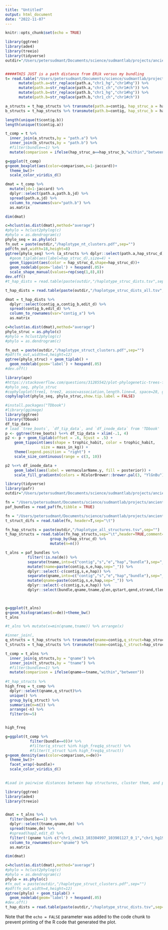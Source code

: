 ```yaml
---
title: "Untitled"
output: html_document
date: "2022-11-07"
---
```


```r
knitr::opts_chunk$set(echo = TRUE)
```


```r
library(ggtree)
library(ade4)
library(treeio)
library(tidyverse)
outdir="/Users/petersudmant/Documents/science/sudmantlab/projects/ancient_DNA/amylase/amylase_diversity_project/HPRC_AMY_Sequences/assess_haplotypes/output"


#####THIS JUST is a path distance from ERik versus my bundling
t= read.table("/Users/petersudmant/Documents/science/sudmantlab/projects/ancient_DNA/amylase/amylase_diversity_project/HPRC_AMY_Sequences/AMY_graphs/OG_graphs/AMY1A_region_seq.fa.gz.4a49d6f.68f91e8.fd809ae.smooth.final.og.hap.dist",sep="\t",header=T,comment="") %>%
      mutate(path.a=str_replace(path.a,"chr1_hg","chr1#hg")) %>%
      mutate(path.a=str_replace(path.a,"chr1_ch","chr1#ch")) %>%
      mutate(path.b=str_replace(path.b,"chr1_hg","chr1#hg")) %>%
      mutate(path.b=str_replace(path.b,"chr1_ch","chr1#ch"))

a_structs = t_hap_structs %>% transmute(path.a=contig, hap_struc_a = hap_struc_d)
b_structs = t_hap_structs %>% transmute(path.b=contig, hap_struc_b = hap_struc_d)

length(unique(t$contig.b))
length(unique(t$contig.a))

t_comp = t %>% 
  inner_join(a_structs,by = "path.a") %>%
  inner_join(b_structs,by = "path.b") %>%
  #filter(bundle==1) %>%
  mutate(comparison = ifelse(hap_struc_a==hap_struc_b,"within","between"))

g=ggplot(t_comp)
g+geom_boxplot(aes(color=comparison,x=1-jaccard))+
  theme_bw()+
  scale_color_viridis_d()


```

```r
dmat = t_comp %>% 
  mutate(jd=1-jaccard) %>%
  dplyr::select(path.a,path.b,jd) %>%
  spread(path.a,jd) %>%
  column_to_rownames(var="path.b") %>% 
  as.matrix

dim(dmat)

c=hclust(as.dist(dmat),method="average")
#phylo = hclust2phylog(c)
#phylo = as.dendrogram(c)
phylo_seq = as.phylo(c)
fn_out = paste(outdir,"/haplotype_nt_clusters.pdf",sep="")
pdf(fn_out,width=18,height=8)
ggtree(phylo_seq) %<+% (a_structs %>% dplyr::select(path.a,hap_struc_d)) + 
  #geom_tiplab(aes(label=hap_struc_d),size=4) + 
  geom_tippoint(aes(color = hap_struc_d,shape=hap_struc_d))+
  geom_nodelab(geom='label') + hexpand(.05)+
  scale_shape_manual(values=rep(seq(1,8),8))
dev.off()  
#t_hap_dists = read.table(paste(outdir,"/haplotype_struc_dists.tsv",sep=""),header=T,sep="\t")


```
```r
t_hap_dists = read.table(paste(outdir,"/haplotype_struc_dists_all.tsv",sep=""),header=T,sep="\t",comment="")

dmat = t_hap_dists %>% 
  dplyr::select(contig_a,contig_b,edit_d) %>%
  spread(contig_b,edit_d) %>%
  column_to_rownames(var="contig_a") %>% 
  as.matrix

c=hclust(as.dist(dmat),method="average")
phylo_struc = as.phylo(c)
#phylo = hclust2phylog(c)
#phylo = as.dendrogram(c)

fn_out = paste(outdir,"/haplotype_struct_clusters.pdf",sep="")
#pdf(fn_out,width=4,height=12)
ggtree(phylo_struc) + geom_tiplab() + 
  geom_nodelab(geom='label') + hexpand(.05)
#dev.off()  

```
```r
library(ape)
#https://stackoverflow.com/questions/31285542/plot-phylogenetic-trees-face-to-face-with-links-in-r
#phylo_seq, phylo_struc
#cophyloplot(tree1, tree2, assoc=association,length.line=4, space=28, gap=10, rotate=TRUE)
cophyloplot(phylo_seq, phylo_struc,show.tip.label = FALSE)
```


```r
#install.packages("TDbook")
#library(ggimage)
library(ggtree)
library(TDbook)
df_tip_data
# load `tree_boots`, `df_tip_data`, and `df_inode_data` from 'TDbook'
p <- ggtree(tree_boots) %<+% df_tip_data + xlim(-.1, 4)
p2 <- p + geom_tiplab(offset = .6, hjust = .5) +
    geom_tippoint(aes(shape = trophic_habit, color = trophic_habit, 
                size = mass_in_kg)) + 
    theme(legend.position = "right") + 
    scale_size_continuous(range = c(3, 10))

p2 %<+% df_inode_data + 
    geom_label(aes(label = vernacularName.y, fill = posterior)) + 
    scale_fill_gradientn(colors = RColorBrewer::brewer.pal(3, "YlGnBu"))

```

```r
library(tidyverse)
library(pafr)
outdir="/Users/petersudmant/Documents/science/sudmantlab/projects/ancient_DNA/amylase/amylase_diversity_project/HPRC_AMY_Sequences/assess_haplotypes/output"

fn = "/Users/petersudmant/Documents/science/sudmantlab/projects/ancient_DNA/amylase/amylase_diversity_project/HPRC_AMY_Sequences/assess_haplotypes/output/haplotype_nt_dists.paf"
paf_bundles = read_paf(fn,tibble = TRUE) 

fn = "/Users/petersudmant/Documents/science/sudmantlab/projects/ancient_DNA/amylase/amylase_diversity_project/HPRC_AMY_Sequences/assess_haplotypes/output/haplotype_struc_dists.tsv"
t_struct_difs = read.table(fn, header=T,sep="\t")

fn_hap_structs = paste(outdir,"/haplotype_all_structures.tsv",sep="")
t_hap_structs = read.table(fn_hap_structs,sep="\t",header=TRUE,comment="") %>%   
                    group_by(hap_struc_d) %>%
                    mutate(n=n())

t_alns = paf_bundles %>% 
          filter(!is.na(de)) %>%
          separate(tname,into=c("contig","s","e","hap","bundle"),sep="_",remove=FALSE) %>%
          mutate(tname=paste(contig,s,e,hap,sep="_")) %>%
          dplyr::select(-c(contig,s,e,hap)) %>%
          separate(qname,into=c("contig","s","e","hap","bundle"),sep="_",remove=FALSE) %>%
          mutate(qname=paste(contig,s,e,hap,sep="_")) %>%
          dplyr::select(-c(contig,s,e,hap)) %>%
          dplyr::select(bundle,qname,tname,qlen,qstart,qend,strand,tlen,tstart,tend,nmatch,alen,mapq,de)
        


g=ggplot(t_alns)
g+geom_histogram(aes(x=de))+theme_bw()
t_alns


```
```r

#t_alns %>% mutate(x=min(qname,tname)) %>% arrange(x)

#inner_join(,
q_structs = t_hap_structs %>% transmute(qname=contig,q_struct=hap_struc_d)
t_structs = t_hap_structs %>% transmute(tname=contig,t_struct=hap_struc_d)

t_comp = t_alns %>% 
  inner_join(q_structs,by = "qname") %>%
  inner_join(t_structs,by = "tname") %>%
  #filter(bundle==1) %>%
  mutate(comparison = ifelse(qname==tname,"within","between"))
  
#t_hap_structs %>% 
high_freq = t_comp %>% 
  dplyr::select(qname,q_struct)%>% 
  unique() %>%
  group_by(q_struct) %>%
  summarize(n=n()) %>%
  arrange(-n) %>%
  filter(n>=5)


high_freq
```

```r
g=ggplot(t_comp %>% 
           filter(bundle==0))# %>% 
           #filter(q_struct %in% high_freq$q_struct) %>%
           #filter(t_struct %in% high_freq$q_struct))
g+geom_density(aes(color=comparison,x=de))+
  theme_bw()+
  facet_wrap(~bundle)+
  scale_color_viridis_d()
  

```

```r

#Load in pairwise distances between hap structures, cluster them, and plot

library(ggtree)
library(ade4)
library(treeio)


dmat = t_alns %>% 
  filter(bundle==1) %>%
  dplyr::select(tname,qname,de) %>%
  spread(tname,de) %>%
  #spread(hap2,edit_d) %>%
  filter(!(qname %in% c("chr1_chm13_103304997_103901127_0_1","chr1_hg19_103998686_104406594_0_1","chr1_hg38_103456064_103863972_0_1"))) %>%
  column_to_rownames(var="qname") %>% 
  as.matrix

dim(dmat)

c=hclust(as.dist(dmat),method="average")
#phylo = hclust2phylog(c)
#phylo = as.dendrogram(c)
phylo = as.phylo(c)
#fn_out = paste(outdir,"/haplotype_struct_clusters.pdf",sep="")
#pdf(fn_out,width=4,height=12)
ggtree(phylo) + geom_tiplab() + 
  geom_nodelab(geom='label') + hexpand(.05)
#dev.off()  
t_hap_dists = read.table(paste(outdir,"/haplotype_struc_dists.tsv",sep=""),header=T,sep="\t")

```

Note that the `echo = FALSE` parameter was added to the code chunk to prevent printing of the R code that generated the plot.
